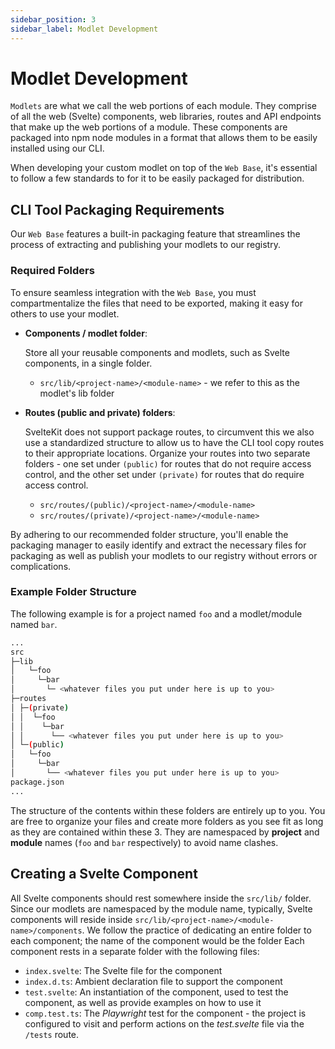 ```yaml
---
sidebar_position: 3
sidebar_label: Modlet Development
---
```


# Modlet Development

`Modlets` are what we call the web portions of each module. They comprise of all the web (Svelte) components, web
libraries, routes and API endpoints that make up the web portions of a module. These components are packaged into
npm node modules in a format that allows them to be easily installed using our CLI.

When developing your custom modlet on top of the `Web Base`, it's essential to follow a few standards to for it to be
easily packaged for distribution.

## CLI Tool Packaging Requirements

Our `Web Base` features a built-in packaging feature that streamlines the process of extracting and publishing your
modlets to our registry.

### Required Folders

To ensure seamless integration with the `Web Base`, you must compartmentalize the files that need to be exported,
making it easy for others to use your modlet.

-   **Components / modlet folder**:

    Store all your reusable components and modlets, such as Svelte components, in a
    single folder.

    -   `src/lib/<project-name>/<module-name>` - we refer to this as the modlet's lib folder

-   **Routes (public and private) folders**:

    SvelteKit does not support package routes, to circumvent this we also use a standardized structure to allow us to
    have the CLI tool copy routes to their appropriate locations. Organize your routes into two separate folders - one
    set under `(public)` for routes that do not require access control, and the other set under `(private)` for routes
    that do require access control.

    -   `src/routes/(public)/<project-name>/<module-name>`
    -   `src/routes/(private)/<project-name>/<module-name>`

By adhering to our recommended folder structure, you'll enable the packaging manager to easily identify and extract the
necessary files for packaging as well as publish your modlets to our registry without errors or complications.

### Example Folder Structure

The following example is for a project named `foo` and a modlet/module named `bar`.

```bash title="Folder Structure"
...
src
├─lib
│   └─foo
│     └─bar
│       └─ <whatever files you put under here is up to you>
├─routes
│ ├─(private)
│ │  └─foo
│ │    └─bar
│ │      └── <whatever files you put under here is up to you>
│ └─(public)
│   └─foo
│     └─bar
│       └── <whatever files you put under here is up to you>
package.json
...
```

The structure of the contents within these folders are entirely up to you. You are free to organize your files and
create more folders as you see fit as long as they are contained within these 3. They are namespaced by **project** and
**module** names (`foo` and `bar` respectively) to avoid name clashes.

## Creating a Svelte Component

All Svelte components should rest somewhere inside the `src/lib/` folder. Since our modlets are namespaced by the module
name, typically, Svelte components will reside inside `src/lib/<project-name>/<module-name>/components`. We follow the
practice of dedicating an entire folder to each component; the name of the component would be the folder Each component
rests in a separate folder with the following files:

-   `index.svelte`: The Svelte file for the component
-   `index.d.ts`: Ambient declaration file to support the component
-   `test.svelte`: An instantiation of the component, used to test the component, as well as provide examples on how to
    use it
-   `comp.test.ts`: The _Playwright_ test for the component - the project is configured to visit and perform actions on
    the _test.svelte_ file via the `/tests` route.
